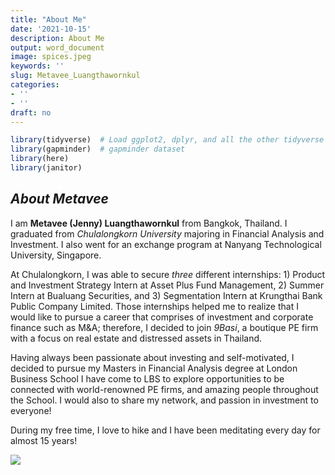 ```yaml
---
title: "About Me"
date: '2021-10-15'
description: About Me
output: word_document
image: spices.jpeg
keywords: ''
slug: Metavee_Luangthawornkul
categories:
- ''
- ''
draft: no
---
```



```r
library(tidyverse)  # Load ggplot2, dplyr, and all the other tidyverse packages
library(gapminder)  # gapminder dataset
library(here)
library(janitor)
```

## *About Metavee*

I am **Metavee (Jenny) Luangthawornkul** from Bangkok, Thailand. I graduated from *Chulalongkorn University* majoring in Financial Analysis and Investment. I also went for an exchange program at Nanyang Technological University, Singapore. 

At Chulalongkorn, I was able to secure *three* different internships: 1) Product and Investment Strategy Intern at Asset Plus Fund Management, 2) Summer Intern at Bualuang Securities, and 3) Segmentation Intern at Krungthai Bank Public Company Limited. Those internships helped me to realize that I would like to pursue a career that comprises of investment and corporate finance such as M&A; therefore, I decided to join *9Basi*, a boutique PE firm with a focus on real estate and distressed assets in Thailand.


Having always been passionate about investing and self-motivated, I decided to pursue my Masters in Financial Analysis degree at London Business School
I have come to LBS to explore opportunities to be connected with world-renowned PE firms, and amazing people throughout the School. I would also to share my network, and passion in investment to everyone!

During my free time, I love to hike and I have been meditating every day for almost 15 years!

![](https://drive.google.com/file/d/1_4vNFjF3rc84TnVWQ5BFjauRCbPdPaQo/view?usp=sharing)

